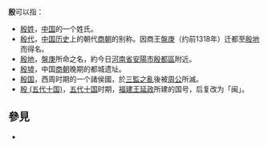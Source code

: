 '''殷'''可以指：

* [[殷姓|殷姓]]，[[中国|中国]]的一个姓氏。
* [[商朝|殷代]]，[[中国历史|中国历史]]上的朝代[[商朝|商朝]]的别称。因商王[[盤庚|盤庚]]（约前1318年）迁都至[[安陽|殷地]]而得名。
* [[安阳市|殷地]]，[[盤庚|盤庚]]所命之名，約今日[[河南省|河南省]][[安陽市|安陽市]][[殷都區|殷都區]]附近。
* [[殷墟|殷墟]]，中国[[商朝|商朝]]晚期的都城遗址。
* [[殷国|殷国]]，西周时期的一个諸侯國，於[[三監之亂|三監之亂]]後被[[周公|周公]]所滅。
* [[殷_(五代十国)|殷 (五代十国)]]，[[五代十国|五代十国]]时期，[[福建|福建]][[王延政|王延政]]所建的国号，后复改为「闽」。

== 參見 ==
* {{Lookfrom}}

{{disambig|Y|cat=一字消歧義}}